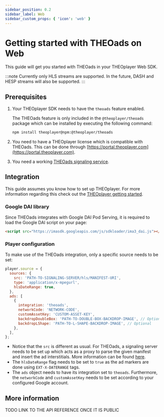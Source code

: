 ```yaml
---
sidebar_position: 0.2
sidebar_label: Web
sidebar_custom_props: { 'icon': 'web' }
---
```


# Getting started with THEOads on Web

This guide will get you started with THEOads in your THEOplayer Web SDK.

:::note
Currently only HLS streams are supported. In the future, DASH and HESP streams will also be supported.
:::

## Prerequisites

1. Your THEOplayer SDK needs to have the `theoads` feature enabled.

   The THEOads feature is only included in the `@theoplayer/theoads` package which can be installed by executing the following command:

   ```bash
   npm install theoplayer@npm:@theoplayer/theoads
   ```

2. You need to have a THEOplayer license which is compatible with THEOads.
   This can be done through [https://portal.theoplayer.com](https://portal.theoplayer.com).

3. You need a working [THEOads signaling service](00-getting-started-signaling-service.mdx).

## Integration

This guide assumes you know how to set up THEOplayer. For more information regarding this check out the [THEOplayer getting started](/theoplayer/getting-started/sdks/web/getting-started/).

### Google DAI library

Since THEOads integrates with Google DAI Pod Serving, it is required to load the Google DAI script on your page:

```html
<script src="https://imasdk.googleapis.com/js/sdkloader/ima3_dai.js"></script>
```

### Player configuration

To make use of the THEOads integration, only a specific source needs to be set:

```javascript
player.source = {
  sources: {
    src: 'PATH-TO-SIGNALING-SERVER/hls/MANIFEST-URI',
    type: 'application/x-mpegurl',
    hlsDateRange: true,
  },
  ads: [
    {
      integration: 'theoads',
      networkCode: 'NETWORK-CODE',
      customAssetKey: 'CUSTOM-ASSET-KEY',
      backdropDoubleBox: 'PATH-TO-DOUBLE-BOX-BACKDROP-IMAGE', // Optional
      backdropLShape: 'PATH-TO-L-SHAPE-BACKDROP-IMAGE', // Optional
    },
  ],
};
```

- Notice that the `src` is different as usual. For THEOads, a signaling server needs to be set up which acts as a proxy to parse the given manifest and insert the ad interstitials.
  More information can be found [here](00-getting-started-signaling-service.mdx).
- The `hlsDateRange` flag needs to be set to `true` as the ad markers are done using `EXT-X-DATERANGE` tags.
- The `ads` object needs to have its integration set to `theoads`. Furthermore, the `networkCode` and `customAssetKey` needs to be set according to your configured Google account.

## More information

TODO LINK TO THE API REFERENCE ONCE IT IS PUBLIC
